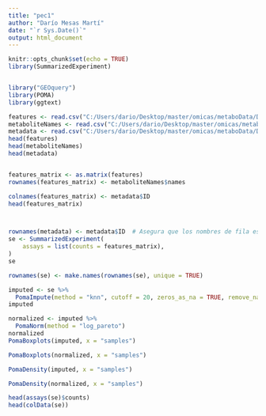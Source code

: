 ---
title: "pec1"
author: "Darío Mesas Martí"
date: "`r Sys.Date()`"
output: html_document
---

```{r setup, include=FALSE}
knitr::opts_chunk$set(echo = TRUE)
library(SummarizedExperiment)


library("GEOquery")
library(POMA)
library(ggtext)

```

``` {r 1}
features <- read.csv("C:/Users/dario/Desktop/master/omicas/metaboData/Datasets/2024-fobitools-UseCase_1/features.csv", sep=";")
metaboliteNames <- read.csv("C:/Users/dario/Desktop/master/omicas/metaboData/Datasets/2024-fobitools-UseCase_1/metaboliteNames.csv", sep=";")
metadata <- read.csv("C:/Users/dario/Desktop/master/omicas/metaboData/Datasets/2024-fobitools-UseCase_1/metadata.csv", sep=";")
head(features)
head(metaboliteNames)
head(metadata)


features_matrix <- as.matrix(features)
rownames(features_matrix) <- metaboliteNames$names

colnames(features_matrix) <- metadata$ID
head(features_matrix)



rownames(metadata) <- metadata$ID  # Asegura que los nombres de fila estén correctamente asignados
se <- SummarizedExperiment(
    assays = list(counts = features_matrix),
)
se

rownames(se) <- make.names(rownames(se), unique = TRUE)

imputed <- se %>% 
  PomaImpute(method = "knn", cutoff = 20, zeros_as_na = TRUE, remove_na = TRUE)
imputed

normalized <- imputed %>% 
  PomaNorm(method = "log_pareto")
normalized
PomaBoxplots(imputed, x = "samples")

PomaBoxplots(normalized, x = "samples")

PomaDensity(imputed, x = "samples")

PomaDensity(normalized, x = "samples")

head(assays(se)$counts)
head(colData(se))

```












